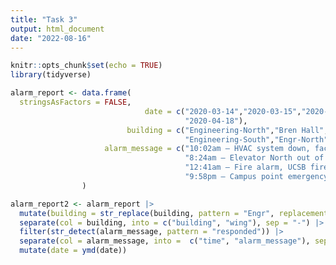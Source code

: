 ```yaml
---
title: "Task 3"
output: html_document
date: "2022-08-16"
---
```


```r
knitr::opts_chunk$set(echo = TRUE)
library(tidyverse)
```

```r
alarm_report <- data.frame(
  stringsAsFactors = FALSE,
                              date = c("2020-03-14","2020-03-15","2020-04-10",
                                       "2020-04-18"),
                          building = c("Engineering-North","Bren Hall",
                                       "Engineering-South","Engr-North"),
                     alarm_message = c("10:02am – HVAC system down, facilities management alerted",
                                       "8:24am – Elevator North out of service",
                                       "12:41am – Fire alarm, UCSB fire responded and cleared",
                                       "9:58pm – Campus point emergency siren, UCPD responded")
                )

```

```r
alarm_report2 <- alarm_report |>
  mutate(building = str_replace(building, pattern = "Engr", replacement = "Engineering")) |>
  separate(col = building, into = c("building", "wing"), sep = "-") |>
  filter(str_detect(alarm_message, pattern = "responded")) |>
  separate(col = alarm_message, into =  c("time", "alarm_message"), sep = "–") |>
  mutate(date = ymd(date))
  


```



  
  
  
  
  
  
  